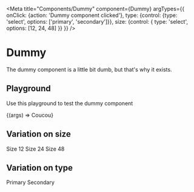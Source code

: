 
<Meta
  title="Components/Dummy"
  component={Dummy}
  argTypes={{
    onClick: {action: 'Dummy component clicked'},
    type: {control: {type: 'select', options: ['primary', 'secondary']}},
    size: {control: { type: 'select', options: [12, 24, 48] }}
  }}
/>

# Dummy

The dummy component is a little bit dumb, but that's why it exists.

## Playground

Use this playground to test the dummy component

<Preview>
  <Story name="Standard">
    {(args) => <Dummy {...args} >Coucou</Dummy>}
  </Story>
</Preview>

<Props story="Standard" />


## Variation on size

  <Story name="Size">
    <Dummy type="primary" size={12} onClick={action("clicked")}>
      Size 12
    </Dummy>
    <Dummy type="primary" size={24} onClick={action("clicked")}>
      Size 24
    </Dummy>
    <Dummy type="primary" size={48} onClick={action("clicked")}>
      Size 48
    </Dummy>
  </Story>

## Variation on type

  <Story name="Type">
    <Dummy type="primary" size={24} onClick={action("clicked")}>
      Primary
    </Dummy>
    <Dummy type="secondary" size={24} onClick={action("clicked")}>
      Secondary
    </Dummy>
  </Story>
